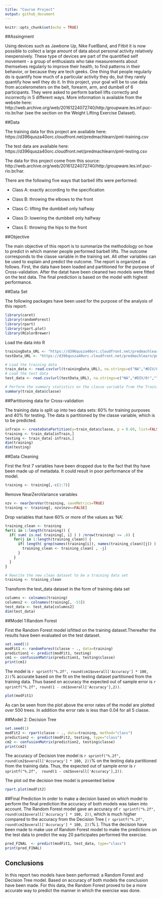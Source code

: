 ---
title: "Course Project"
output: github_document
---

```{r setup, include=FALSE}
knitr::opts_chunk$set(echo = TRUE)
```

##Assingment

Using devices such as Jawbone Up, Nike FuelBand, and Fitbit it is now possible to collect a large amount of data about personal activity relatively inexpensively. These type of devices are part of the quantified self movement - a group of enthusiasts who take measurements about themselves regularly to improve their health, to find patterns in their behavior, or because they are tech geeks. One thing that people regularly do is quantify how much of a particular activity they do, but they rarely quantify how well they do it. In this project, your goal will be to use data from accelerometers on the belt, forearm, arm, and dumbell of 6 participants. They were asked to perform barbell lifts correctly and incorrectly in 5 different ways. More information is available from the website here: http://web.archive.org/web/20161224072740/http:/groupware.les.inf.puc-rio.br/har (see the section on the Weight Lifting Exercise Dataset).


##Data

The training data for this project are available here:
https://d396qusza40orc.cloudfront.net/predmachlearn/pml-training.csv

The test data are available here:
https://d396qusza40orc.cloudfront.net/predmachlearn/pml-testing.csv

The data for this project come from this source: http://web.archive.org/web/20161224072740/http:/groupware.les.inf.puc-rio.br/har. 


There are the following five ways that barbell lifts were performed:

* Class A: exactly according to the specification

* Class B: throwing the elbows to the front

* Class C: lifting the dumbbell only halfway

* Class D: lowering the dumbbell only halfway

* Class E: throwing the hips to the front


##Objective

The main objective of this report is to summarize the methodology on how to  predict in which manner people performed barbell lifts. The outcome corresponds to the classe variable in the training set. All other variables can be used to explain and predict the outcome. The report is organized as follows. First, the data have been loaded and partitioned for the purpose of Cross-validation. After the datat have been cleaned two models were fitted on the test data. The final prediction is based on the model with highest performance.

##Data Set

The following packages have been used for the purpose of the analysis of this report: 
```{r, echo=TRUE, warning=FALSE}
library(caret)
library(randomForest)
library(rpart)
library(rpart.plot)
library(RColorBrewer)
```
Load the data into R
```{r, echo=TRUE, warning=FALSE}
trainingData_URL <- "https://d396qusza40orc.cloudfront.net/predmachlearn/pml-training.csv"
testData_URL <- "https://d396qusza40orc.cloudfront.net/predmachlearn/pml-testing.csv"

# Load the training data 
train_data <- read.csv(url(trainingData_URL), na.strings=c("NA","#DIV/0!",""))
# Load the test data 
test_data <- read.csv(url(testData_URL), na.strings=c("NA","#DIV/0!",""))

# Perform the summary statistics on the classe variable from the Training data 
summary(train_data$classe)
```

##Partitioning data for Cross-validation

The training data is split up into two data sets: 60% for training purposes and 40% for testing. The data is partitioned by the classe variable, which is to be predicted. 
```{r, echo=TRUE, warning=FALSE}
inTrain <- createDataPartition(y=train_data$classe, p = 0.60, list=FALSE)
training <- train_data[inTrain,]
testing <- train_data[-inTrain,]
dim(training)
dim(testing)
```
##Data Cleaning

First the first 7 variables have been dropped due to the fact that thy have been made up of metadata. It could result in poor performance of the model. 
```{r, echo=TRUE, warning=FALSE}
training <- training[,-c(1:7)]
```
Remove NearZeroVariance variables
```{r, echo=TRUE, warning=FALSE}
nzv <- nearZeroVar(training, saveMetrics=TRUE)
training <- training[, nzv$nzv==FALSE]
```
Drop variables that have 60% or more of the values as 'NA'.
```{r, echo=TRUE, warning=FALSE}
training_clean <- training
for(i in 1:length(training)) {
  if( sum( is.na( training[, i] ) ) /nrow(training) >= .6) {
    for(j in 1:length(training_clean)) {
      if( length( grep(names(training[i]), names(training_clean)[j]) ) == 1)  {
        training_clean <- training_clean[ , -j]
      }   
    } 
  }
}

# Rewrite the new clean dataset to be a training data set
training <- training_clean
```
Transform the test_data dataset in the form of training data set
```{r, echo=TRUE, warning=FALSE}
columns <- colnames(training)
columns2 <- colnames(training[, -53])
test_data <- test_data[columns2]
dim(test_data)
```

##Model 1:Random Forest

First the Random Forest model isfitted on the training dataset.Thereafter the results have been evaluated on the test dataset. 
```{r, echo=TRUE, warning=FALSE}
set.seed(1)
modFit1 <- randomForest(classe ~ ., data=training)
prediction1 <- predict(modFit1, testing)
cm1 <- confusionMatrix(prediction1, testing$classe)
print(cm1)
```
The model is `r sprintf("%.2f", round(cm1$overall['Accuracy'] * 100, 2))`% accurate based on the fit on the testing dataset partitioned from the training data. Thus based on accuracy the expected out of sample error is `r sprintf("%.2f", round(1 - cm1$overall['Accuracy'],2))`. 

```{r, echo=TRUE, warning=FALSE}
plot(modFit1)
```

As can be seen from the plot above the error rates of the model are plotted over 500 trees. In addition the error rate is less than 0.04 for all 5 classe.


##Model 2: Decision Tree
```{r, echo=TRUE, warning=FALSE}
set.seed(1)
modFit2 <- rpart(classe ~ ., data=training, method="class")
prediction2 <- predict(modFit2, testing, type="class")
cm2 <- confusionMatrix(prediction2, testing$classe)
print(cm2)

```
The accuracy of Decision tree model is `r sprintf("%.2f", round(cm2$overall['Accuracy'] * 100, 2))`% on the testing data partitioned from the training data. Thus, the expected out of sample error is `r sprintf("%.2f",  round(1 - cm2$overall['Accuracy'],2))`.

The plot od the decision tree model is presented below

```{r, echo=TRUE, warning=FALSE}
rpart.plot(modFit2)
```

##Final Prediction 
In order to make a decision based on which model to perform the final prediction the accuracy of both models was taken into account. The Random Forest model gave an accuracy of `r sprintf("%.2f", round(cm1$overall['Accuracy'] * 100, 2))`, which is much higher compared to the accuracy from the Decision Tree ( `r sprintf("%.2f", round(cm2$overall['Accuracy'] * 100, 2))`% ). Thus the decision have been made to make use of  Random Forest model to make the predictions on the test data to predict the way 20 participates performed the exercise.
```{r, echo=TRUE, warning=FALSE}
pred_FINAL  <- predict(modFit1, test_data, type="class")
print(pred_FINAL)
```

## Conclusions
In this report two models have been performed: a Random Forest and Decision Tree model. Based on accuracy of both models the conclusion have been made. For this data, the Random Forest proved to be a more accurate way to predict the manner in which the exercise was done.












